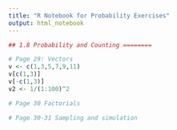 ```yaml
---
title: "R Notebook for Probability Exercises"
output: html_notebook
---
```


 

```r
## 1.8 Probability and Counting ========

# Page 29: Vectors
v <- c(1,3,5,7,9,11)
v[c(1,3)]
v[-c(1,3)]
v2 <- 1/(1:100)^2

# Page 30 Factorials  

# Page 30-31 Sampling and simulation

```

 
